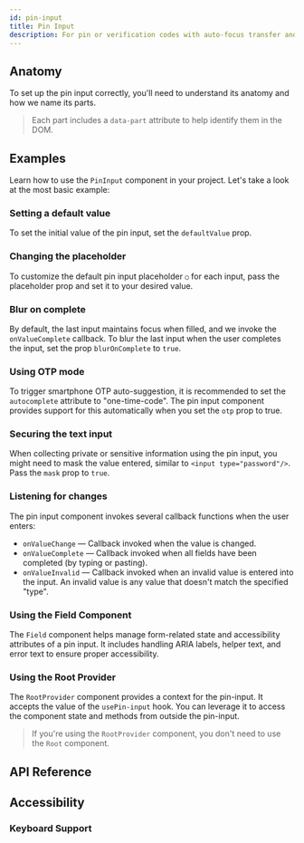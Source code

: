 ```yaml
---
id: pin-input
title: Pin Input
description: For pin or verification codes with auto-focus transfer and masking options.
---
```


<ComponentPreview id="PinInput" />

## Anatomy

To set up the pin input correctly, you'll need to understand its anatomy and how we name its parts.

> Each part includes a `data-part` attribute to help identify them in the DOM.

<Anatomy id="pin-input" />

## Examples

Learn how to use the `PinInput` component in your project. Let's take a look at the most basic
example:

<Example id="basic" />

### Setting a default value

To set the initial value of the pin input, set the `defaultValue` prop.

<Example id="initial-value" />

### Changing the placeholder

To customize the default pin input placeholder `○` for each input, pass the placeholder prop and set
it to your desired value.

<Example id="customized" />

### Blur on complete

By default, the last input maintains focus when filled, and we invoke the `onValueComplete`
callback. To blur the last input when the user completes the input, set the prop `blurOnComplete` to
`true`.

<Example id="blurred" />

### Using OTP mode

To trigger smartphone OTP auto-suggestion, it is recommended to set the `autocomplete` attribute to
"one-time-code". The pin input component provides support for this automatically when you set the
`otp` prop to true.

<Example id="otp-mode" />

### Securing the text input

When collecting private or sensitive information using the pin input, you might need to mask the
value entered, similar to `<input type="password"/>`. Pass the `mask` prop to `true`.

<Example id="with-mask" />

### Listening for changes

The pin input component invokes several callback functions when the user enters:

- `onValueChange` — Callback invoked when the value is changed.
- `onValueComplete` — Callback invoked when all fields have been completed (by typing or pasting).
- `onValueInvalid` — Callback invoked when an invalid value is entered into the input. An invalid
  value is any value that doesn't match the specified "type".

### Using the Field Component

The `Field` component helps manage form-related state and accessibility attributes of a pin input.
It includes handling ARIA labels, helper text, and error text to ensure proper accessibility.

<Example id="with-field" />

### Using the Root Provider

The `RootProvider` component provides a context for the pin-input. It accepts the value of the `usePin-input` hook.
You can leverage it to access the component state and methods from outside the pin-input.

<Example id="root-provider" />

> If you're using the `RootProvider` component, you don't need to use the `Root` component.

## API Reference

<ComponentTypes id="pin-input" />

## Accessibility

### Keyboard Support

<KeyBindingsTable id="pin-input" />

